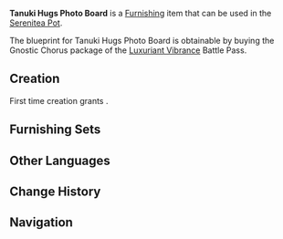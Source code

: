 {{Furnishing Infobox
|id             = 373343
|image          = Item Tanuki Hugs Photo Board.png
|category       = Landscape
|subcategory    = Ornament
|rarity         = 4
|adeptal_energy = 90
|load           = 35
|reduced_load   = 24
|description    = A special exhibit at the Magnificent [[Irodori Festival]]. It is a colorful vertical photo board with a hole in the head that allows the faces of the people taking the photo to blend in with the design, making it very popular and a must-see for visitors at the festival. This photo board depicts a happy family of [[tanuki]]. Some children have always wanted to hug the tanuki, but they can't find them, so many of them rush to take pictures with the board. The staff nearby will also be kind enough to find something for them to put their feet on so that the children's heads can reach the holes on the photo board.
|blueprint      = [[Battle Pass/Luxuriant Vibrance|Luxuriant Vibrance]] Battle Pass: Gnostic Chorus
|battlepass     = Luxuriant Vibrance
}}
'''Tanuki Hugs Photo Board''' is a [[Furnishing]] item that can be used in the [[Serenitea Pot]].

The blueprint for Tanuki Hugs Photo Board is obtainable by buying the Gnostic Chorus package of the [[Battle Pass/Luxuriant Vibrance|Luxuriant Vibrance]] Battle Pass.

==Creation==
First time creation grants {{Item|Trust|24|x=90}}.
{{Recipe
|type = Creation
|time = 16h
|Yumemiru Wood = 6
|Yellow Dye = 3
|Red Dye = 3
|sort = Yumemiru Wood,Yellow Dye,Red Dye
}}

==Furnishing Sets==
{{Craft Usage}}

==Other Languages==
{{Other Languages|default_hidden = 1
|en      = Tanuki Hugs Photo Board
|zhs     = 狸猫抱抱合影板
|zhs_rm  = Límāo Bàobào Héyǐng Bǎn
|zht     = 狸貓抱抱合影板
|zht_rm  = Límāo Bàobào Héyǐng Bǎn
|ja      = 狸の顔出し看板
|ja_rm   = Tanuki no Kaodashi Kanban{{Assumed}}
|ko      = 너구리 {{tt|포옹|抱擁}} 포토 스팟
|ko_rm   = Neoguri Po'ong Poto Seupat
|es      = Marco adorable de retratos tanuki
|fr      = Passe-têtes « Étreintes des Tanukis »
|ru      = Стенд для фото «Обнимашки тануки»
|th      = กระดานรูปภาพอ้อมกอดทานูกิ
|th_rm   = Kradan Rupphap Om Kot Thanuki
|vi      = Bảng Chụp Ảnh Tanuki Ôm Ấp
|de      = Fototafel der Umarmung von Tanuki
|id      = Papan Foto Tanuki Berpelukan
|pt      = Mural Fotográfico de Abraço Tanuki
}}

==Change History==
{{Change History|2.6}}

==Navigation==
{{Furnishing Navbox/Exterior|Landscape}}